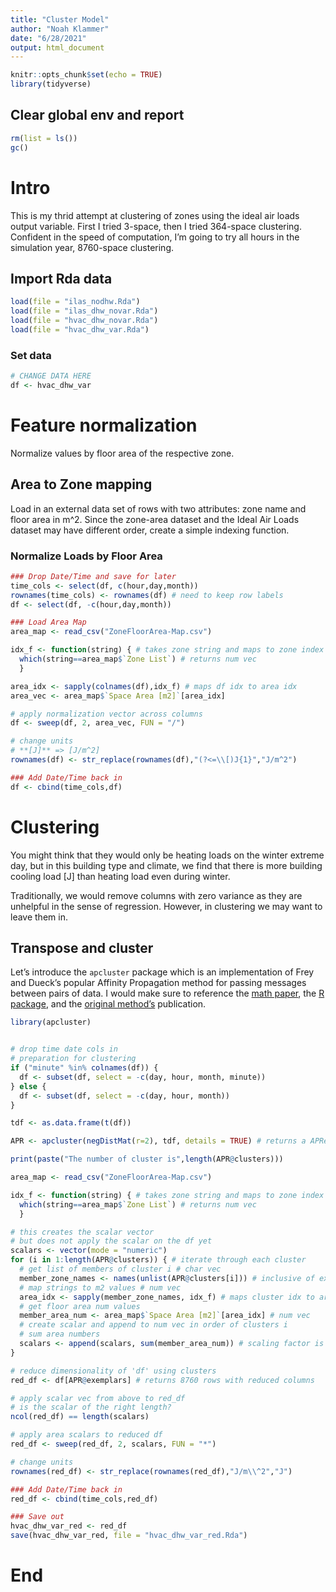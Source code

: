 ```yaml
---
title: "Cluster Model"
author: "Noah Klammer"
date: "6/28/2021"
output: html_document
---
```


```r
knitr::opts_chunk$set(echo = TRUE)
library(tidyverse)
```

## Clear global env and report

```r
rm(list = ls())
gc()
```

# Intro

This is my thrid attempt at clustering of zones using the ideal air loads output variable. First I tried 3-space, then I  tried 364-space clustering. Confident in the speed of computation, I'm going to try all hours in the simulation year, 8760-space clustering.

## Import Rda data

```r
load(file = "ilas_nodhw.Rda")
load(file = "ilas_dhw_novar.Rda")
load(file = "hvac_dhw_novar.Rda")
load(file = "hvac_dhw_var.Rda")

```

### Set data

```r
# CHANGE DATA HERE
df <- hvac_dhw_var
```

# Feature normalization

Normalize values by floor area of the respective zone.

## Area to Zone mapping

Load in an external data set of rows with two attributes: zone name and floor area in m^2. Since the zone-area dataset and the Ideal Air Loads dataset may have different order, create a simple indexing function.

### Normalize Loads by Floor Area

```r

### Drop Date/Time and save for later
time_cols <- select(df, c(hour,day,month))
rownames(time_cols) <- rownames(df) # need to keep row labels
df <- select(df, -c(hour,day,month)) 

### Load Area Map
area_map <- read_csv("ZoneFloorArea-Map.csv")

idx_f <- function(string) { # takes zone string and maps to zone index in area_map
  which(string==area_map$`Zone List`) # returns num vec
  }

area_idx <- sapply(colnames(df),idx_f) # maps df idx to area idx
area_vec <- area_map$`Space Area [m2]`[area_idx]

# apply normalization vector across columns
df <- sweep(df, 2, area_vec, FUN = "/") 

# change units
# **[J]** => [J/m^2]
rownames(df) <- str_replace(rownames(df),"(?<=\\[)J{1}","J/m^2")

### Add Date/Time back in
df <- cbind(time_cols,df)
```


# Clustering

You might think that they would only be heating loads on the winter extreme day, but in this building type and climate, we find that there is more building cooling load [J] than heating load even during winter.

Traditionally, we would remove columns with zero variance as they are unhelpful in the sense of regression. However, in clustering we may want to leave them in.

## Transpose and cluster

Let's introduce the `apcluster` package which is an implementation of Frey and Dueck's popular Affinity Propagation method for passing messages between pairs of data. I would make sure to reference the [math paper](https://doi.org/10.1080/19401493.2017.1410572), the [R package](https://doi.org/10.1093/bioinformatics/btr406), and the [original method's](https://doi.org/10.1126/science.1136800) publication.


```r
library(apcluster)


# drop time date cols in
# preparation for clustering
if ("minute" %in% colnames(df)) {
  df <- subset(df, select = -c(day, hour, month, minute))
} else {
  df <- subset(df, select = -c(day, hour, month))
}

tdf <- as.data.frame(t(df))

APR <- apcluster(negDistMat(r=2), tdf, details = TRUE) # returns a APResult

print(paste("The number of cluster is",length(APR@clusters)))

area_map <- read_csv("ZoneFloorArea-Map.csv")

idx_f <- function(string) { # takes zone string and maps to zone index in area_map
  which(string==area_map$`Zone List`) # returns num vec
  }

# this creates the scalar vector
# but does not apply the scalar on the df yet
scalars <- vector(mode = "numeric")
for (i in 1:length(APR@clusters)) { # iterate through each cluster
  # get list of members of cluster i # char vec
  member_zone_names <- names(unlist(APR@clusters[i])) # inclusive of exemplar
  # map strings to m2 values # num vec
  area_idx <- sapply(member_zone_names, idx_f) # maps cluster idx to area idx
  # get floor area num values
  member_area_num <- area_map$`Space Area [m2]`[area_idx] # num vec
  # create scalar and append to num vec in order of clusters i
  # sum area numbers
  scalars <- append(scalars, sum(member_area_num)) # scaling factor is sum of areas
}

# reduce dimensionality of 'df' using clusters
red_df <- df[APR@exemplars] # returns 8760 rows with reduced columns

# apply scalar vec from above to red_df
# is the scalar of the right length?
ncol(red_df) == length(scalars)

# apply area scalars to reduced df
red_df <- sweep(red_df, 2, scalars, FUN = "*")

# change units
rownames(red_df) <- str_replace(rownames(red_df),"J/m\\^2","J")

### Add Date/Time back in
red_df <- cbind(time_cols,red_df)

### Save out
hvac_dhw_var_red <- red_df
save(hvac_dhw_var_red, file = "hvac_dhw_var_red.Rda")
```

# End

<br><br><br>
